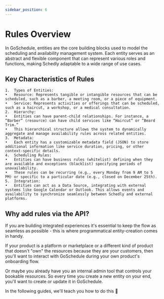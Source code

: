 ```yaml
---
sidebar_position: 6
---
```


# Rules Overview

In GoSchedule, entities are the core building blocks used to model the scheduling and availability management system. Each entity serves as an abstract and flexible component that can represent various roles and functions, making Schedly adaptable to a wide range of use cases.

## Key Characteristics of Rules

	1.	Types of Entities:
	•	Resource: Represents tangible or intangible resources that can be scheduled, such as a barber, a meeting room, or a piece of equipment.
	•	Service: Represents activities or offerings that can be scheduled, such as a haircut, a workshop, or a medical consultation.
	2.	Hierarchy:
	•	Entities can have parent-child relationships. For instance, a “Barber” (resource) can have child services like “Haircut” or “Beard Trim.”
	•	This hierarchical structure allows the system to dynamically aggregate and manage availability rules across related entities.
	3.	Metadata:
	•	Each entity has a customizable metadata field (JSON) to store additional information like service duration, pricing, or other context-specific details.
	4.	Scheduling Rules:
	•	Entities can have business rules (whitelist) defining when they are available and exceptions (blacklist) specifying periods of unavailability.
	•	These rules can be recurring (e.g., every Monday from 9 AM to 5 PM) or specific to a particular date (e.g., closed on December 25th).
	5.	Integration:
	•	Entities can act as a Data Source, integrating with external systems like Google Calendar or Outlook. This allows events and availability to synchronize seamlessly between Schedly and external platforms.

## Why add rules via the API?

If you are building integrated experiences it's essential to keep the flow as seamless as possible - this is where programmatical entity-creation comes in handy.

If your product is a platform or marketplace or a different kind of product that doesn't "own" the resources because they are your customers, then you'll want to interact with GoSchedule during your own product's onboarding flow.

Or maybe you already have you an internal admin tool that controls your bookable resources. So every time you create a new entity on your end, you'll want to create or update it in GoSchedule.

In the following guides, we'll teach you how to do this 🙏

